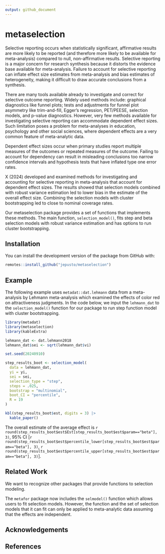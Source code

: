 ```yaml
---
output: github_document
---
```

<!-- README.md is generated from README.Rmd. Please edit that file -->


# metaselection

Selective reporting occurs when statistically significant, affirmative results are more likely to be reported (and therefore more likely to be available for meta-analysis) compared to null, non-affirmative results. 
Selective reporting is a major concern for research synthesis because it distorts the evidence base available for meta-analysis. 
Failure to account for selective reporting can inflate effect size estimates from meta-analysis and bias estimates of heterogeneity, making it difficult to draw accurate conclusions from a synthesis.

There are many tools available already to investigate and correct for selective outcome reporting. 
Widely used methods include: graphical diagnostics like funnel plots; tests and adjustments for funnel plot asymmetry like trim-and-fill, Egger's regression, PET/PEESE, selection models, and p-value diagnostics. 
However, very few methods available for investigating selective reporting can accommodate dependent effect sizes. 
Such limitation poses a problem for meta-analyses in education, psychology and other social sciences, where dependent effects are a very common feature of meta-analytic data.

Dependent effect sizes occur when primary studies report multiple measures of the outcomes or repeated measures of the outcome. 
Failing to account for dependency can result in misleading conclusions too narrow confidence intervals and hypothesis tests that have inflated type one error rates.

X (2024) developed and examined methods for investigating and accounting for selective reporting in meta-analysis that account for dependent effect sizes. The results showed that selection models combined with robust variance estimation led to lower bias in the estimate of the overall effect size. Combining the selection models with cluster bootstrapping led to close to nominal coverage rates. 

Our metaselection package provides a set of functions that implements these methods. The main function, `selection_model()`, fits step and beta selection models with robust variance estimation and has options to run cluster bootstrapping.

## Installation

You can install the development version of the package from GitHub with:
```r
remotes::install_github("jepusto/metaselection")
```

## Example

The following example uses `metadat::dat.lehmann` data from a meta-analysis by Lehmann meta-analysis which examined the effects of color red on attractiveness judgments. 
In the code below, we input the `lehmann_dat` to the `selection_model()` function for our package to run step function model with cluster bootstrapping.

```r
library(metadat)
library(metaselection)
library(kableExtra)

lehmann_dat <- dat.lehmann2018
lehmann_dat$sei <- sqrt(lehmann_dat$vi)

set.seed(20240910)

step_results_boot <- selection_model(
  data = lehmann_dat, 
  yi = yi,
  sei = sei,
  selection_type = "step",
  steps = .025,
  bootstrap = "multinomial",
  boot_CI = "percentile",
  R = 19
)

kbl(step_results_boot$est, digits = 3) |>
  kable_paper()
```

The overall estimate of the average effect is `r round(step_results_boot$est$Est[step_results_boot$est$param=="beta"], 3)`, 95% CI [`r round(step_results_boot$est$percentile_lower[step_results_boot$est$param=="beta"], 3)`, `r round(step_results_boot$est$percentile_upper[step_results_boot$est$param=="beta"], 3)`].

## Related Work

We want to recognize other packages that provide functions to selection modeling.

The `metafor` package now includes the `selmodel()` function which allows users to fit selection models. However, the function and the set of selection models that it can fit can only be applied to meta-analytic data assuming that the effects are independent.

## Acknowledgements


## References
